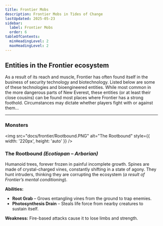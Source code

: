 ```yaml
---
title: Frontier Mobs
description: Frontier Mobs in Tides of Change
lastUpdated: 2025-05-23
sidebar:
  label: Frontier Mobs
  order: 6
tableOfContents:
  minHeadingLevel: 2
  maxHeadingLevel: 2
---
```

## Entities in the Frontier ecosystem

As a result of its reach and muscle, Frontier has often found itself in the business of security technology and biotechnology. Listed below are some of these technologies and bioengineered entities. While most common in the more dangerous parts of New Everest, these entities (or at least their close cousins) can be found most places where Frontier has a strong foothold. Circumstances may dictate whether players fight with or against them…

---

### Monsters

<div style={{ display: 'flex', alignItems: 'flex-start', gap: '2rem', marginTop: '1.5rem' }}>

<img src="docs/frontier/Rootbound.PNG" alt="The Rootbound" style={{ width: '220px', height: 'auto' }} />

<div> 

### **The Rootbound** _(Ecotiopan – Arborian)_

Humanoid trees, forever frozen in painful incomplete growth. Spines are made of crystal-charged vines, constantly shifting in a state of agony. They hunt intruders, thinking they are corrupting the ecosystem (_a result of Frontier’s mental conditioning_).

**Abilities:**
- **Root Grab** – Grows entangling vines from the ground to trap enemies.  
- **Photosynthesis Drain** – Steals life force from nearby creatures to sustain itself.

**Weakness:** Fire-based attacks cause it to lose limbs and strength.

</div>
</div>


